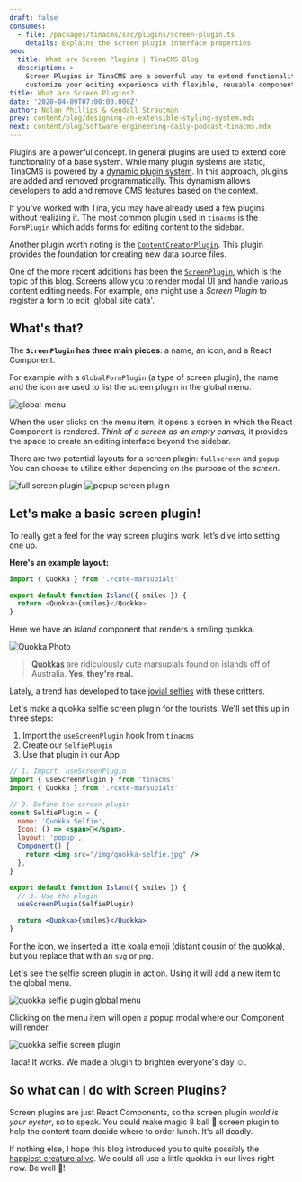 ```yaml
---
draft: false
consumes:
  - file: /packages/tinacms/src/plugins/screen-plugin.ts
    details: Explains the screen plugin interface properties
seo:
  title: What are Screen Plugins | TinaCMS Blog
  description: >-
    Screen Plugins in TinaCMS are a powerful way to extend functionality and
    customize your editing experience with flexible, reusable components.
title: What are Screen Plugins?
date: '2020-04-09T07:00:00.000Z'
author: Nolan Phillips & Kendall Strautman
prev: content/blog/designing-an-extensible-styling-system.mdx
next: content/blog/software-engineering-daily-podcast-tinacms.mdx
---
```


Plugins are a powerful concept. In general plugins are used to extend core functionality of a base system. While many plugin systems are static, TinaCMS is powered by a [dynamic plugin system](https://tinacms.org/blog/dynamic-plugin-system/). In this approach, plugins are added and removed programmatically. This dynamism allows developers to add and remove CMS features based on the context.

If you’ve worked with Tina, you may have already used a few plugins without realizing it. The most common plugin used in `tinacms` is the `FormPlugin` which adds forms for editing content to the sidebar.

Another plugin worth noting is the [`ContentCreatorPlugin`](/docs/plugins/content-creators). This plugin provides the foundation for creating new data source files.

One of the more recent additions has been the [`ScreenPlugin`](/docs/plugins/screens), which is the topic of this blog. Screens allow you to render modal UI and handle various content editing needs. For example, one might use a *Screen Plugin* to register a form to edit 'global site data'.

## What's that?

The **`ScreenPlugin` has three main pieces**: a name, an icon, and a React Component.

For example with a `GlobalFormPlugin` (a type of screen plugin), the name and the icon are used to list the screen plugin in the global menu.

![global-menu](/img/tina-grande-global-form.jpg)

When the user clicks on the menu item, it opens a screen in which the React Component is rendered. *Think of a screen as an empty canvas*, it provides the space to create an editing interface beyond the sidebar.

There are two potential layouts for a screen plugin: `fullscreen` and `popup`. You can choose to utilize either depending on the purpose of the *screen*.

![full screen plugin](/img/blog/screen-plugin/fullscreen-screen-plugin.png)
![popup screen plugin](/img/blog/screen-plugin/popup-screen-plugin.png)

## Let's make a basic screen plugin!

To really get a feel for the way screen plugins work, let’s dive into setting one up.

**Here's an example layout:**

```js
import { Quokka } from './cute-marsupials'

export default function Island({ smiles }) {
  return <Quokka>{smiles}</Quokka>
}
```

Here we have an *Island* component that renders a smiling quokka.

![Quokka Photo](/img/blog/screen-plugin/quokka.jpg)

> [Quokkas](https://www.reddit.com/r/Quokka/) are ridiculously cute marsupials found on islands off of Australia. **Yes, they're real.**

Lately, a trend has developed to take [jovial selfies](https://www.nationalgeographic.com/news/2015/3/150306-quokkas-selfies-animals-science-photography-australia/) with these critters.

Let's make a quokka selfie screen plugin for the tourists. We'll set this up in three steps:

1. Import the `useScreenPlugin` hook from `tinacms`
2. Create our `SelfiePlugin`
3. Use that plugin in our App

```jsx
// 1. Import `useScreenPlugin`
import { useScreenPlugin } from 'tinacms'
import { Quokka } from './cute-marsupials'

// 2. Define the screen plugin
const SelfiePlugin = {
  name: 'Quokka Selfie',
  Icon: () => <span>🐨</span>,
  layout: 'popup',
  Component() {
    return <img src="/img/quokka-selfie.jpg" />
  },
}

export default function Island({ smiles }) {
  // 3. Use the plugin
  useScreenPlugin(SelfiePlugin)

  return <Quokka>{smiles}</Quokka>
}
```

For the icon, we inserted a little koala emoji (distant cousin of the quokka), but you replace that with an `svg` or `png`.

Let's see the selfie screen plugin in action. Using it will add a new item to the global menu.

![quokka selfie plugin global menu](/img/blog/screen-plugin/quokka-selfie-global-menu.png)

Clicking on the menu item will open a popup modal where our Component will render.

![quokka selfie screen plugin](/img/blog/screen-plugin/quokka-selfie-plugin-full.png)

Tada! It works. We made a plugin to brighten everyone's day ☺️.

## So what can I do with Screen Plugins?

Screen plugins are just React Components, so the screen plugin *world is your oyster*, so to speak. You could make magic 8 ball 🎱 screen plugin to help the content team decide where to order lunch. It's all deadly.

If nothing else, I hope this blog introduced you to quite possibly the [happiest creature alive](https://www.reddit.com/r/Eyebleach/comments/cz30uy/the_quokka_possibly_the_happiest_animal_on_earth/). We could all use a little quokka in our lives right now. Be well 🖖!
